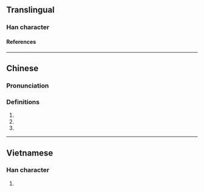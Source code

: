 {{character info}}
==Translingual==

===Han character===
{{Han char|rn=85|rad=水|as=13|sn=16|four=|canj=EYTC|ids=⿰氵亷}}

====References====
{{Han ref|kx=0655.201|hdz=31764.031|uh=6FD3}}

----

==Chinese==
{{zh-forms}}

===Pronunciation===
{{zh-pron
|m=lián
|c=lim4
|mc=y
|oc=
|ma=
|cat=
}}

===Definitions===
{{zh-hanzi}}

# {{zh-only|濓江|[[name]] of a [[river]] in southern [[Jiangxi]] [[province]]}}
# {{zh-only|濓溪|name of a river in [[w:Dao County|Dao County]], [[Hunan]] province}}
# {{zh-only|濓溪|name of a river in [[w:Jiujiang|Jiujiang]], Jiangxi province}}

----

==Vietnamese==

===Han character===
{{vi-readings|rs=水13|reading=nhèm}}

# {{rfdef|vi|sort=水13}}